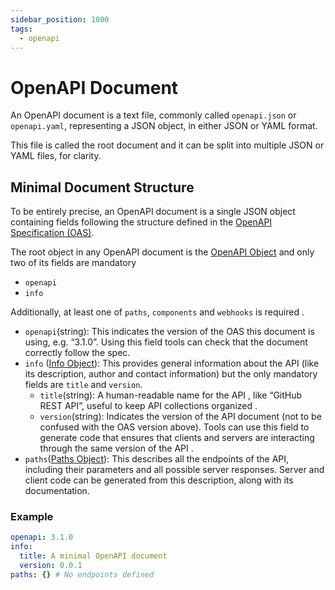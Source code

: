 ```yaml
---
sidebar_position: 1000
tags:
  - openapi
---
```


# OpenAPI Document

An OpenAPI document is a text file, commonly called `openapi.json` or `openapi.yaml`, representing a JSON object, in either JSON or YAML format.

This file is called the <Color color="var(--secondary-font-color)"> root document </Color> and it can be split into multiple JSON or YAML files, for clarity.

## Minimal Document Structure

To be entirely precise, an OpenAPI document is a single JSON object containing fields following the structure defined in the [OpenAPI Specification (OAS)](https://spec.openapis.org/oas/v3.1.0).

The root object in any OpenAPI document is the [OpenAPI Object](https://spec.openapis.org/oas/v3.1.0#openapi-object) and <Color color="var(--secondary-font-color)"> only two of its fields are mandatory </Color>

- `openapi`
- `info`

Additionally, <Color color="var(--secondary-font-color)"> at least one </Color> of `paths`, `components` and `webhooks` <Color color="var(--secondary-font-color)"> is required </Color>.

- `openapi`(string): This indicates the version of the OAS this document is using, e.g. “3.1.0”. Using this field tools can check that the document correctly follow the spec.
- `info` ([Info Object](https://spec.openapis.org/oas/v3.1.0#info-object)): This provides general information about the API (like its description, author and contact information) but the only <Color color="var(--secondary-font-color)"> mandatory fields are </Color> `title` and `version`.
  - `title`(string): A human-readable <Color color="var(--secondary-font-color)"> name for the API </Color>, like “GitHub REST API”, <Color color="var(--not-require-but-good-to-know-font-color)"> useful to keep API collections organized </Color>.
  - `version`(string): Indicates the version of the API document (not to be confused with the OAS version above). <Color color="var(--not-nesary-for-now-future-font-color)"> Tools can use this field to generate code that ensures that clients and servers are interacting through the same version of the API </Color>.
- `paths`([Paths Object](https://spec.openapis.org/oas/v3.1.0#paths-object)): This describes <Color color="var(--secondary-font-color)"> all the endpoints </Color> of the API, including their parameters and all possible server responses. Server and client code can be generated from this description, along with its documentation.

### Example

```yaml title= showLineNumbers
openapi: 3.1.0
info:
  title: A minimal OpenAPI document
  version: 0.0.1
paths: {} # No endpoints defined
```
